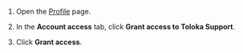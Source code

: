 1. Open the [Profile](https://platform.toloka.ai/requester/profile) page.

1. In the **Account access** tab, click **Grant access to Toloka Support**.

1. Click **Grant access**.